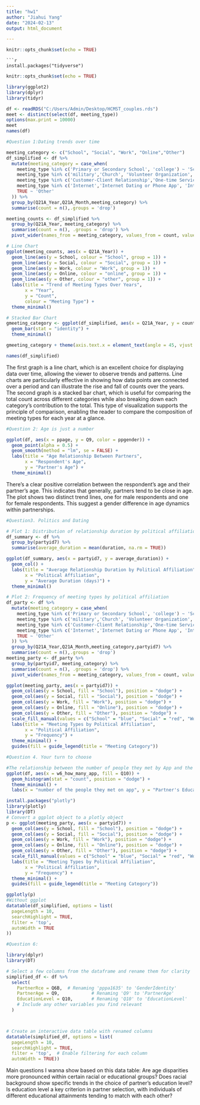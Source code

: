 ```yaml
---
title: "hw1"
author: "Jiahui Yang"
date: "2024-02-13"
output: html_document

---
```

```r
knitr::opts_chunk$set(echo = TRUE)
```
```
```r
install.packages("tidyverse")
```

```r
knitr::opts_chunk$set(echo = TRUE)
```
```r
library(ggplot2)
library(dplyr)
library(tidyr)
```

```r
df <- readRDS("C:/Users/Admin/Desktop/HCMST_couples.rds")
meet <- distinct(select(df, meeting_type))
options(max.print = 10000)
meet
names(df)
```
```r
#Question 1:Dating trends over time

meeting_category <- c("School", "Social", "Work", "Online","Other")
df_simplified <- df %>%
  mutate(meeting_category = case_when(
    meeting_type %in% c('Primary or Secondary School', 'college') ~ 'School',
    meeting_type %in% c('military','Church', 'Volunteer Organization','Bar or Restaurant','Private Party') ~ 'Social',
    meeting_type %in% c('Customer-Client Relationship','One-time Service Interaction','Business Trip','Work Neighbors') ~ 'Work',
    meeting_type %in% c('Internet','Internet Dating or Phone App', 'Internet Social Network','Online Gaming','Internet Chat','Internet Site','Met Online') ~ 'Online',
    TRUE ~ 'Other'
  )) %>%
  group_by(Q21A_Year,Q21A_Month,meeting_category) %>%
  summarise(count = n(),.groups = 'drop')

meeting_counts <- df_simplified %>%
  group_by(Q21A_Year, meeting_category) %>%
  summarise(count = n(), .groups = 'drop') %>%
  pivot_wider(names_from = meeting_category, values_from = count, values_fill = list(count = 0))

# Line Chart
ggplot(meeting_counts, aes(x = Q21A_Year)) +
  geom_line(aes(y = School, colour = "School", group = 1)) +
  geom_line(aes(y = Social, colour = "Social", group = 1)) +
  geom_line(aes(y = Work, colour = "Work", group = 1)) +
  geom_line(aes(y = Online, colour = "online", group = 1)) +
  geom_line(aes(y = Other, colour = "other", group = 1)) +
  labs(title = "Trend of Meeting Types Over Years",
       x = "Year",
       y = "Count",
       colour = "Meeting Type") +
  theme_minimal()

# Stacked Bar Chart
gmeeting_category <- ggplot(df_simplified, aes(x = Q21A_Year, y = count, fill = meeting_category)) +
  geom_bar(stat = "identity") +
  theme_minimal()

gmeeting_category + theme(axis.text.x = element_text(angle = 45, vjust = 1, hjust=1, size = 8))

names(df_simplified)

```
The first graph is a line chart, which is an excellent choice for displaying data over time, allowing the viewer to observe trends and patterns. Line charts are particularly effective in showing how data points are connected over a period and can illustrate the rise and fall of counts over the years.
The second graph is a stacked bar chart, which is useful for comparing the total count across different categories while also breaking down each category's contribution to the total. This type of visualization supports the principle of comparison, enabling the reader to compare the composition of meeting types for each year at a glance.
```r
#Question 2: Age is just a number

ggplot(df, aes(x = ppage, y = Q9, color = ppgender)) +
  geom_point(alpha = 0.5) +
  geom_smooth(method = "lm", se = FALSE) +
  labs(title = "Age Relationship Between Partners",
       x = "Respondent's Age",
       y = "Partner's Age") +
  theme_minimal()

```
There's a clear positive correlation between the respondent's age and their partner's age. This indicates that generally, partners tend to be close in age.  The plot shows two distinct trend lines, one for male respondents and one for female respondents. This suggest a gender difference in age dynamics within partnerships.
```r
#Question3. Politics and Dating

# Plot 1: Distribution of relationship duration by political affiliation
df_summary <- df %>%
  group_by(partyid7) %>%
  summarise(average_duration = mean(duration, na.rm = TRUE)) 

ggplot(df_summary, aes(x = partyid7, y = average_duration)) +
  geom_col() +
  labs(title = "Average Relationship Duration by Political Affiliation",
       x = "Political Affiliation",
       y = "Average Duration (days)") +
  theme_minimal()

# Plot 2: Frequency of meeting types by political affiliation
df_party <- df %>%
  mutate(meeting_category = case_when(
    meeting_type %in% c('Primary or Secondary School', 'college') ~ 'School',
    meeting_type %in% c('military','Church', 'Volunteer Organization','Bar or Restaurant','Private Party') ~ 'Social',
    meeting_type %in% c('Customer-Client Relationship','One-time Service Interaction','Business Trip','Work Neighbors') ~ 'Work',
    meeting_type %in% c('Internet','Internet Dating or Phone App', 'Internet Social Network','Online Gaming','Internet Chat','Internet Site','Met Online') ~ 'Online',
    TRUE ~ 'Other'
  )) %>%
  group_by(Q21A_Year,Q21A_Month,meeting_category,partyid7) %>%
  summarise(count = n(),.groups = 'drop')
meeting_party <- df_party %>%
  group_by(partyid7, meeting_category) %>%
  summarise(count = n(), .groups = 'drop') %>%
  pivot_wider(names_from = meeting_category, values_from = count, values_fill = list(count = 0))

ggplot(meeting_party, aes(x = partyid7)) +
  geom_col(aes(y = School, fill = "School"), position = "dodge") +
  geom_col(aes(y = Social, fill = "Social"), position = "dodge") +
  geom_col(aes(y = Work, fill = "Work"), position = "dodge") +
  geom_col(aes(y = Online, fill = "Online"), position = "dodge") +
  geom_col(aes(y = Other, fill = "Other"), position = "dodge") +
  scale_fill_manual(values = c("School" = "blue", "Social" = "red", "Work" = "green", "Online" = "purple", "Other" = "orange")) +
  labs(title = "Meeting Types by Political Affiliation",
       x = "Political Affiliation",
       y = "Frequency") +
  theme_minimal() +
  guides(fill = guide_legend(title = "Meeting Category"))


```
```r
#Question 4. Your turn to choose

#The relationship between the number of people they met by App and the Education level of the people they met.
ggplot(df, aes(x = w6_how_many_app, fill = Q10)) +
  geom_histogram(stat = "count", position = "dodge") +
  theme_minimal() +
  labs(x = "number of the people they met on app", y = "Partner's Education Level", title = "Education Level by Using APP")


```

```r
install.packages("plotly")
library(plotly)
library(DT)
# Convert a ggplot object to a plotly object
p <- ggplot(meeting_party, aes(x = partyid7)) +
  geom_col(aes(y = School, fill = "School"), position = "dodge") +
  geom_col(aes(y = Social, fill = "Social"), position = "dodge") +
  geom_col(aes(y = Work, fill = "Work"), position = "dodge") +
  geom_col(aes(y = Online, fill = "Online"), position = "dodge") +
  geom_col(aes(y = Other, fill = "Other"), position = "dodge") +
  scale_fill_manual(values = c("School" = "blue", "Social" = "red", "Work" = "green", "Online" = "purple", "Other" = "orange")) +
  labs(title = "Meeting Types by Political Affiliation",
       x = "Political Affiliation",
       y = "Frequency") +
  theme_minimal() +
  guides(fill = guide_legend(title = "Meeting Category"))

ggplotly(p)
#Without ggplot
datatable(df_simplified, options = list(
  pageLength = 10, 
  searchHighlight = TRUE,    
  filter = 'top', 
  autoWidth = TRUE  
))

```
```r
#Question 6:

library(dplyr)
library(DT)

# Select a few columns from the dataframe and rename them for clarity
simplified_df <- df %>%
  select(
    PartnerRce = Q6B,  # Renaming 'pppa1635' to 'GenderIdentity'
    PartnerAge = Q9,            # Renaming 'Q9' to 'PartnerAge'
    EducationLevel = Q10,       # Renaming 'Q10' to 'EducationLevel'
    # Include any other variables you find relevant
  ) 



# Create an interactive data table with renamed columns
datatable(simplified_df, options = list(
  pageLength = 10,
  searchHighlight = TRUE,
  filter = 'top',  # Enable filtering for each column
  autoWidth = TRUE))
```
Main questions I wanna show based on this data table:
Are age disparities more pronounced within certain racial or educational groups?
Does racial background show specific trends in the choice of partner's education level?
Is education level a key criterion in partner selection, with individuals of different educational attainments tending to match with each other?
